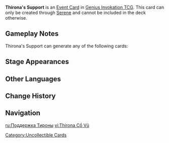 {{Genius Invokation TCG Infobox
|id          = 302210
|image       = Melusine Support Event Card.png
|type        = Event Card
|createdby   = Serene
|matching = 0
|group       = 
|effect      = At the end of each of the next 3 Rounds, add 1 super awesome Event Card beloved by Melusines to your Hand.
|source1     = 
}}
'''Thirona's Support''' is an [[Event Card]] in [[Genius Invokation TCG]]. This card can only be created through [[Serene (Support Card)|Serene]] and cannot be included in the deck otherwise.

==Gameplay Notes==
Thirona's Support can generate any of the following cards:

{{TCG Card|Elemental Resonance: Shattering Ice|caption=1}}{{TCG Card|Elemental Resonance: Soothing Water|caption=1}}{{TCG Card|Elemental Resonance: Fervent Flames|caption=1}}{{TCG Card|Elemental Resonance: High Voltage|caption=1}}{{TCG Card|Elemental Resonance: Impetuous Winds|caption=1}}{{TCG Card|Elemental Resonance: Enduring Rock|caption=1}}{{TCG Card|Elemental Resonance: Sprawling Greenery|caption=1}}{{TCG Card|Wind and Freedom|caption=1}}{{TCG Card|Stone and Contracts|caption=1}}{{TCG Card|Thunder and Eternity|caption=1}}{{TCG Card|Nature and Wisdom|caption=1}}{{TCG Card|Water and Justice|caption=1}}

==Stage Appearances==
{{Genius Invokation TCG Stage Appearances|createdby=Serene (Support Card)}}

==Other Languages==
{{Other Languages
|en       = Thirona's Support
|zhs      = 希洛娜的声援
|zhs_rm   = 
|zht      = 希洛娜的聲援
|zht_rm   = 
|ja       = シロナの応援
|ja_rm    = Shirona no Ouen
|ko       = 티로나의 응원
|ko_rm    = 
|es       = Apoyo de Thirona
|fr       = Soutien de Thirona
|ru       = Поддержка Тироны
|th       = แรงสนับสนุนของ Thirona
|th_rm    = 
|vi       = Thirona Cổ Vũ
|de       = Thironas Beistand
|id       = Thirona's Support
|pt       = Apoio de Thirona
|tr       = Thirona'nın Desteği
|it       = Supporto di Thirona
}}

==Change History==
{{Change History|4.8}}

==Navigation==
{{Genius Invokation TCG Navbox|Event Card}}

[[Category:Uncollectible Cards]]

[[ru:Поддержка Тироны]]
[[vi:Thirona Cổ Vũ]]
